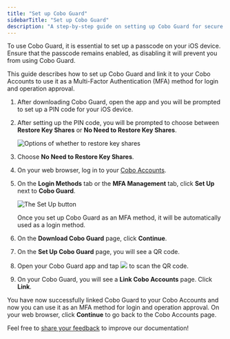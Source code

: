 ```yaml
---
title: "Set up Cobo Guard"
sidebarTitle: "Set up Cobo Guard"
description: "A step-by-step guide on setting up Cobo Guard for secure multi-factor authentication, essential for protecting your crypto accounts."
---
```


<Warning>To use Cobo Guard, it is essential to set up a passcode on your iOS device. Ensure that the passcode remains enabled, as disabling it will prevent you from using Cobo Guard.</Warning>

This guide describes how to set up Cobo Guard and link it to your Cobo Accounts to use it as a Multi-Factor Authentication (MFA) method for login and operation approval.

1. After downloading Cobo Guard, open the app and you will be prompted to set up a PIN code for your iOS device.
2. After setting up the PIN code, you will be prompted to choose between **Restore Key Shares** or **No Need to Restore Key Shares**.

    <img src="/en/images/cobo-guard/common/restore1.png" className="screenshot_modal" alt="Options of whether to restore key shares" />

3. Choose **No Need to Restore Key Shares**.
4. On your web browser, log in to your [Cobo Accounts](https://accounts.cobo.com/).
5. On the **Login Methods** tab or the **MFA Management** tab, click **Set Up** next to **Cobo Guard**.

    <img src="/en/images/cobo-guard/setup.png" className="screenshot_full_screen" alt="The Set Up button" />

    <Info>Once you set up Cobo Guard as an MFA method, it will be automatically used as a login method.</Info>

6. On the **Download Cobo Guard** page, click **Continue**.
7. On the **Set Up Cobo Guard** page, you will see a QR code. 
8. Open your Cobo Guard app and tap <img src="/en/images/cobo-guard/common/icon_scan.svg" className="icon"></img> to scan the QR code.
9. On your Cobo Guard, you will see a **Link Cobo Accounts** page. Click **Link**.

You have now successfully linked Cobo Guard to your Cobo Accounts and now you can use it as an MFA method for login and operation approval. On your web browser, click **Continue** to go back to the Cobo Accounts page.

<Tip>Feel free to [share your feedback](https://forms.zohopublic.com/cobo/form/DocumentFeedbackForm/formperma/QvLOhxJv1_JMsJ-1dleZ8Itb_7rzN-LtgvsDdxosoVI?referrername=manuals) to improve our documentation!</Tip>
